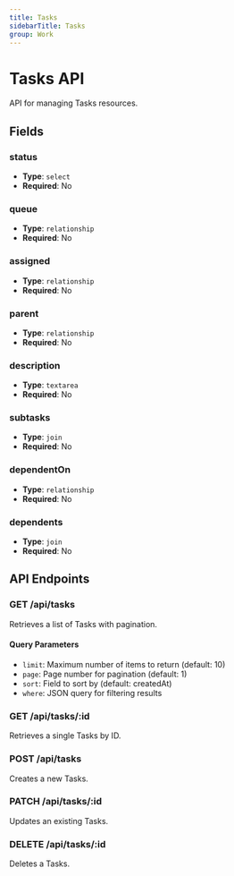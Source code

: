 ```yaml
---
title: Tasks
sidebarTitle: Tasks
group: Work
---
```


# Tasks API

API for managing Tasks resources.

## Fields

### status

- **Type**: `select`
- **Required**: No

### queue

- **Type**: `relationship`
- **Required**: No

### assigned

- **Type**: `relationship`
- **Required**: No

### parent

- **Type**: `relationship`
- **Required**: No

### description

- **Type**: `textarea`
- **Required**: No

### subtasks

- **Type**: `join`
- **Required**: No

### dependentOn

- **Type**: `relationship`
- **Required**: No

### dependents

- **Type**: `join`
- **Required**: No

## API Endpoints

### GET /api/tasks

Retrieves a list of Tasks with pagination.

#### Query Parameters

- `limit`: Maximum number of items to return (default: 10)
- `page`: Page number for pagination (default: 1)
- `sort`: Field to sort by (default: createdAt)
- `where`: JSON query for filtering results

### GET /api/tasks/:id

Retrieves a single Tasks by ID.

### POST /api/tasks

Creates a new Tasks.

### PATCH /api/tasks/:id

Updates an existing Tasks.

### DELETE /api/tasks/:id

Deletes a Tasks.

